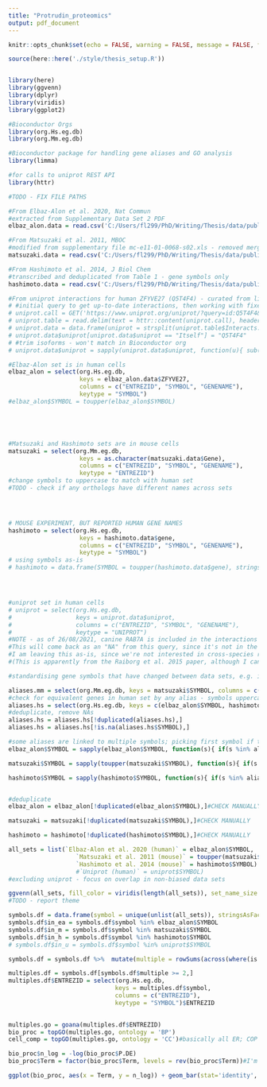 ```yaml
---
title: "Protrudin_proteomics"
output: pdf_document
---
```


```r
knitr::opts_chunk$set(echo = FALSE, warning = FALSE, message = FALSE, fig.width = 4.75)

source(here::here('./style/thesis_setup.R'))


library(here)
library(ggvenn)
library(dplyr)
library(viridis)
library(ggplot2)

#Bioconductor Orgs
library(org.Hs.eg.db)
library(org.Mm.eg.db)

#Bioconductor package for handling gene aliases and GO analysis
library(limma)

#for calls to uniprot REST API
library(httr)
```


```r
#TODO - FIX FILE PATHS

#From Elbaz-Alon et al. 2020, Nat Commun
#extracted from Supplementary Data Set 2 PDF
elbaz_alon.data = read.csv('C:/Users/fl299/PhD/Writing/Thesis/data/published_data_sets/Elbaz-Alon_2020_protrudin_interactions.csv', stringsAsFactors = F)

#From Matsuzaki et al. 2011, MBOC
#modified from supplementary file mc-e11-01-0068-s02.xls - removed merged cells, etc.
matsuzaki.data = read.csv('C:/Users/fl299/PhD/Writing/Thesis/data/published_data_sets/Matsuzaki_2011_protrudin_interactions.csv', stringsAsFactors = F)

#From Hashimoto et al. 2014, J Biol Chem
#transcribed and deduplicated from Table 1 - gene symbols only
hashimoto.data = read.csv('C:/Users/fl299/PhD/Writing/Thesis/data/published_data_sets/Hashimoto_2014_protrudin_interactions.csv', stringsAsFactors = F)

#From uniprot interactions for human ZFYVE27 (Q5T4F4) - curated from literature
# #initial query to get up-to-date interactions, then working with fixed CSV to avoid unexpected changes
# uniprot.call = GET('https://www.uniprot.org/uniprot/?query=id:Q5T4F4&columns=id,genes,organism,interactor&format=tab')
# uniprot.table = read.delim(text = httr::content(uniprot.call), header = TRUE, stringsAsFactors = FALSE)
# uniprot.data = data.frame(uniprot = strsplit(uniprot.table$Interacts.with, split = "; ")[[1]], stringsAsFactors = F)
# uniprot.data$uniprot[uniprot.data$uniprot == "Itself"] = "Q5T4F4"
# #trim isoforms - won't match in Bioconductor org
# uniprot.data$uniprot = sapply(uniprot.data$uniprot, function(u){ sub("-\\d+$", "", u) })
```

```r

#Elbaz-Alon set is in human cells
elbaz_alon = select(org.Hs.eg.db,
                    keys = elbaz_alon.data$ZFYVE27,
                    columns = c("ENTREZID", "SYMBOL", "GENENAME"),
                    keytype = "SYMBOL")
#elbaz_alon$SYMBOL = toupper(elbaz_alon$SYMBOL)





#Matsuzaki and Hashimoto sets are in mouse cells
matsuzaki = select(org.Mm.eg.db,
                    keys = as.character(matsuzaki.data$Gene),
                    columns = c("ENTREZID", "SYMBOL", "GENENAME"),
                    keytype = "ENTREZID")
#change symbols to uppercase to match with human set
#TODO - check if any orthologs have different names across sets




# MOUSE EXPERIMENT, BUT REPORTED HUMAN GENE NAMES
hashimoto = select(org.Hs.eg.db,
                    keys = hashimoto.data$gene,
                    columns = c("ENTREZID", "SYMBOL", "GENENAME"),
                    keytype = "SYMBOL")
# using symbols as-is
# hashimoto = data.frame(SYMBOL = toupper(hashimoto.data$gene), stringsAsFactors = F)




#uniprot set in human cells
# uniprot = select(org.Hs.eg.db,
#                  keys = uniprot.data$uniprot,
#                  columns = c("ENTREZID", "SYMBOL", "GENENAME"),
#                  keytype = "UNIPROT")
#NOTE - as of 26/08/2021, canine RAB7A is included in the interactions list for human protrudin
#This will come back as an "NA" from this query, since it's not in the human data set
#I am leaving this as-is, since we're not interested in cross-species reactivity
#(This is apparently from the Raiborg et al. 2015 paper, although I can't find any mention in the paper or supplements of using canine RAB7, so it might be a mistake.)

```


```r
#standardising gene symbols that have changed between data sets, e.g. in response to Excel issues (SEPT2 -> SEPTIN2, etc.), as well as attempting to standardise gene names between mouse and human sets

aliases.mm = select(org.Mm.eg.db, keys = matsuzaki$SYMBOL, columns = c("SYMBOL", "GENENAME", "ALIAS"), keytype = "SYMBOL")
#check for equivalent genes in human set by any alias - symbols uppercase in human db
aliases.hs = select(org.Hs.eg.db, keys = c(elbaz_alon$SYMBOL, hashimoto$SYMBOL, toupper(aliases.mm$ALIAS)), columns = c("SYMBOL", "GENENAME", "ALIAS"), keytype = "ALIAS")
#deduplicate, remove NAs
aliases.hs = aliases.hs[!duplicated(aliases.hs),]
aliases.hs = aliases.hs[!is.na(aliases.hs$SYMBOL),]

#some aliases are linked to multiple symbols; picking first symbol if this is the case
elbaz_alon$SYMBOL = sapply(elbaz_alon$SYMBOL, function(s){ if(s %in% aliases.hs$ALIAS){return(aliases.hs[aliases.hs$ALIAS == s, "SYMBOL"][1])} else{return(s)} })

matsuzaki$SYMBOL = sapply(toupper(matsuzaki$SYMBOL), function(s){ if(s %in% aliases.hs$ALIAS){return(aliases.hs[aliases.hs$ALIAS == s, "SYMBOL"][1])} else{return(s)} })#CHECK

hashimoto$SYMBOL = sapply(hashimoto$SYMBOL, function(s){ if(s %in% aliases.hs$ALIAS){return(aliases.hs[aliases.hs$ALIAS == s, "SYMBOL"][1])} else{return(s)} })


#deduplicate
elbaz_alon = elbaz_alon[!duplicated(elbaz_alon$SYMBOL),]#CHECK MANUALLY

matsuzaki = matsuzaki[!duplicated(matsuzaki$SYMBOL),]#CHECK MANUALLY

hashimoto = hashimoto[!duplicated(hashimoto$SYMBOL),]#CHECK MANUALLY

```


```r

all_sets = list(`Elbaz-Alon et al. 2020 (human)` = elbaz_alon$SYMBOL,
                   `Matsuzaki et al. 2011 (mouse)` = toupper(matsuzaki$SYMBOL),
                   `Hashimoto et al. 2014 (mouse)` = hashimoto$SYMBOL)
                   #`Uniprot (human)` = uniprot$SYMBOL)
#excluding uniprot - focus on overlap in non-biased data sets

```




```r
ggvenn(all_sets, fill_color = viridis(length(all_sets)), set_name_size = 6, text_size = 7, show_percentage = FALSE) #+ theme(plot.background = element_rect(fill = "#FDFDFD", colour = NA))
#TODO - report theme
```



```r
symbols.df = data.frame(symbol = unique(unlist(all_sets)), stringsAsFactors = F)
symbols.df$in_ea = symbols.df$symbol %in% elbaz_alon$SYMBOL
symbols.df$in_m = symbols.df$symbol %in% matsuzaki$SYMBOL
symbols.df$in_h = symbols.df$symbol %in% hashimoto$SYMBOL
# symbols.df$in_u = symbols.df$symbol %in% uniprot$SYMBOL

symbols.df = symbols.df %>%  mutate(multiple = rowSums(across(where(is.logical))))

multiples.df = symbols.df[symbols.df$multiple >= 2,]
multiples.df$ENTREZID = select(org.Hs.eg.db,
                              keys = multiples.df$symbol,
                              columns = c("ENTREZID"),
                              keytype = "SYMBOL")$ENTREZID
  
```


```r

multiples.go = goana(multiples.df$ENTREZID)
bio_proc = topGO(multiples.go, ontology = 'BP')
cell_comp = topGO(multiples.go, ontology = 'CC')#basically all ER; COP vesicles show up at end

bio_proc$n_log = -log(bio_proc$P.DE)
bio_proc$Term = factor(bio_proc$Term, levels = rev(bio_proc$Term))#I'm not 100% sure why this works but it does

```

```r

ggplot(bio_proc, aes(x = Term, y = n_log)) + geom_bar(stat='identity', fill = viridis(1)) + coord_flip() + labs(x = '', y = expression(-log[10] ~ "(p-value)"), title = "GO Biological Process") + report_theme + theme(legend.position = 'none', text = element_text(size = 8), plot.title = element_text(hjust = 0.75), plot.title.position = "plot") 


```